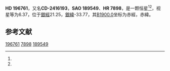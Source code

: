 {{Starbox begin
| name = HD 196761
}}
{{Starbox observe
| epoch = [[J2000.0|J2000.0]]
| constell = {{星座名待查}}<ref name=SIMBAD>{{cite web
 | url=http://simbad.u-strasbg.fr/simbad/sim-id?Ident=HR+7898
 | title=Pulsating variable Star
 | publisher=Centre de Données astronomiques de Strasbourg
 | work=SIMBAD
 | accessdate=2012-07-13
 | archive-date=2016-03-18
 | archive-url=https://web.archive.org/web/20160318171832/http://simbad.u-strasbg.fr/simbad/sim-id?Ident=HR+7898
 | dead-url=no
 }}</ref><ref name=DATA>{{cite web
 | url=http://vizier.u-strasbg.fr/viz-bin/VizieR-5?-out.add=.&-source=5050&-corr=PK=HR&-out.max=9999&HR=7898
 | title=VizieR Detailed Page
 | accessdate=2012-07-13
 | archive-date=2016-03-04
 | archive-url=https://web.archive.org/web/20160304214642/http://vizier.u-strasbg.fr/viz-bin/VizieR-5?-out.add=.&-source=5050&-corr=PK=HR&-out.max=9999&HR=7898
 | dead-url=no
 }}</ref>
| 星官 = 
| ra = {{RA|20|40|11.7}}<ref name=SIMBAD /><ref name=DATA />
| dec = {{DEC|-23|46|26}}<ref name=SIMBAD /><ref name=DATA />
| appmag_v = 6.37<ref name=SIMBAD /><ref name=DATA />
}}
{{Starbox character
| class = G8V<ref name=SIMBAD /><ref name=DATA />
| b-v = 0.72<ref name=SIMBAD /><ref name=DATA />
| u-b = 0.23<ref name=SIMBAD /><ref name=DATA />
| r-i = 0.26E<ref name=SIMBAD /><ref name=DATA />
| variable = 
}}
{{Starbox astrometry
| radial_v = 0.23
| prop_mo_ra = -45
| parallax = 0.07
| p_error = 
}}
{{Starbox catalog
| names =CD-2416193，[[SAO星表|SAO]] 189549，[[HD星表|HD]] 196761，[[HR星表|HR]] 7898}}
{{Starbox reference |Simbad=HR+7898}}
{{Starbox end}}

'''HD 196761'''，又名'''CD-2416193'''，'''SAO 189549'''、'''HR 7898'''，是一颗恒星<ref name=SIMBAD /><ref name=DATA />，视星等为6.37，位于[[銀道座標系|銀經]]21.25，[[銀道座標系|銀緯]]-33.77，其[[B1900.0|B1900.0]]坐标为赤經{{RA|20|34|14.7}}，赤緯{{DEC|-24|-33.77|22}}。

== 参考文献 ==
{{reflist}}

{{star-stub}}

[[Category:HD和HDE天體|196761]]
[[Category:HR天體|7898]]
[[Category:SAO天體|189549]]